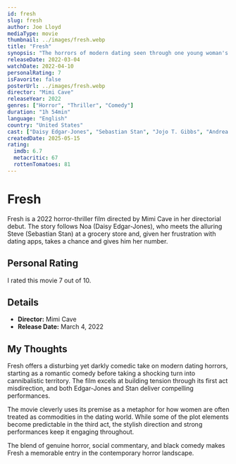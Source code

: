 ```yaml
---
id: fresh
slug: fresh
author: Joe Lloyd
mediaType: movie
thumbnail: ../images/fresh.webp
title: "Fresh"
synopsis: "The horrors of modern dating seen through one young woman's defiant battle to survive her new boyfriend's unusual appetites."
releaseDate: 2022-03-04
watchDate: 2022-04-10
personalRating: 7
isFavorite: false
posterUrl: ../images/fresh.webp
director: "Mimi Cave"
releaseYear: 2022
genres: ["Horror", "Thriller", "Comedy"]
duration: "1h 54min"
language: "English"
country: "United States"
cast: ["Daisy Edgar-Jones", "Sebastian Stan", "Jojo T. Gibbs", "Andrea Bang", "Dayo Okeniyi", "Charlotte Le Bon"]
createdDate: 2025-05-15
rating:
  imdb: 6.7
  metacritic: 67
  rottenTomatoes: 81
---
```


# Fresh

Fresh is a 2022 horror-thriller film directed by Mimi Cave in her directorial debut. The story follows Noa (Daisy Edgar-Jones), who meets the alluring Steve (Sebastian Stan) at a grocery store and, given her frustration with dating apps, takes a chance and gives him her number.

## Personal Rating

I rated this movie 7 out of 10.

## Details

- **Director:** Mimi Cave
- **Release Date:** March 4, 2022

## My Thoughts

Fresh offers a disturbing yet darkly comedic take on modern dating horrors, starting as a romantic comedy before taking a shocking turn into cannibalistic territory. The film excels at building tension through its first act misdirection, and both Edgar-Jones and Stan deliver compelling performances.

The movie cleverly uses its premise as a metaphor for how women are often treated as commodities in the dating world. While some of the plot elements become predictable in the third act, the stylish direction and strong performances keep it engaging throughout.

The blend of genuine horror, social commentary, and black comedy makes Fresh a memorable entry in the contemporary horror landscape.
